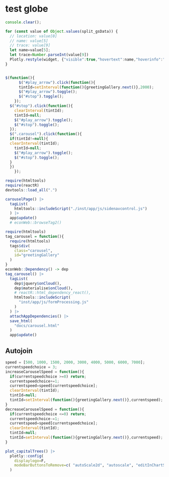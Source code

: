 
# test globe

```js
console.clear();

for (const value of Object.values(split_gsData)) {
  // location: value[0]
  // name: value[5]
  // trace: value[9]
  let name=value[5];
  let trace=Number.parseInt(value[9])
  Plotly.restyle(widget, {"visible":true,"hovertext":name,"hoverinfo":"text+name"}, [trace]);
}



```

```js
$(function(){
      $("#play_arrow").click(function(){
      tintId=setInterval(function(){greetingGallery.next()},2000);
      $("#play_arrow").toggle();
      $("#stop").toggle();
    });
  $("#stop").click(function(){
    clearInterval(tintId);
    tintId=null;
    $("#play_arrow").toggle();
    $("#stop").toggle();
  });
  $(".carousel").click(function(){
  if(tintId!=null){
  clearInterval(tintId);
    tintId=null;
    $("#play_arrow").toggle();
    $("#stop").toggle();
  }
  })
    });

```



```r
require(htmltools)
require(reactR)
devtools::load_all(".")

carouselPage() |> 
  tagList(
    htmltools::includeScript("./inst/app/js/sidenavcontrol.js")
  ) |>
  app$update()
  # econWeb::browseTag2()
```



```r
require(htmltools)
tag_carousel = function(){
  require(htmltools)
  tags$div(
    class="carousel",
    id="greetingGallery"
  )
}
econWeb::Dependency() -> dep
tag_carousel() |>
  tagList(
    dep$jquery$onCloud(),
    dep$materialise$onCloud(),
    # reactR::html_dependency_react(),
    htmltools::includeScript(
      "inst/app/js/formProcessing.js"
    )
  ) |>
  attachAppDependencies() |>
  save_html(
    "docs/carousel.html"
  )
  app$update()
```

## Autojoin

```js
speed = [500, 1000, 1500, 2000, 3000, 4000, 5000, 6000, 7000];
currentspeedchoice = 3;
increaseCarouselSpeed = function(){
  if(currentspeedchoice >=8) return;
  currentspeedchoice+=1;
  currentspeed=speed[currentspeedchoice];
  clearInterval(tintId);
  tintId=null;
  tintId=setInterval(function(){greetingGallery.next()},currentspeed);
}
decreaseCarouselSpeed = function(){
  if(currentspeedchoice <=0) return;
  currentspeedchoice-=1;
  currentspeed=speed[currentspeedchoice];
  clearInterval(tintId);
  tintId=null;
  tintId=setInterval(function(){greetingGallery.next()},currentspeed);
}
```

```r
plot_capitalTrees() |> 
  plotly::config(
    displaylogo=F,
    modeBarButtonsToRemove=c( "autoScale2d", "autoscale", "editInChartStudio", "editinchartstudio", "hoverCompareCartesian", "hovercompare", "lasso", "lasso2d", "orbitRotation", "orbitrotation", "pan", "pan2d", "pan3d", "resetCameraDefault3d", "resetCameraLastSave3d", "resetGeo", "resetSankeyGroup", "resetScale2d", "resetViewMapbox", "resetcameradefault", "resetcameralastsave", "resetsankeygroup", "resetscale", "resetview", "resetviews", "select", "select2d", "sendDataToCloud", "senddatatocloud", "tableRotation", "tablerotation", "toImage", "toggleHover", "toggleSpikelines", "togglehover", "togglespikelines", "toimage", "zoom", "zoom2d", "zoom3d", "zoomIn2d", "zoomInGeo", "zoomInMapbox", "zoomOut2d", "zoomOutGeo", "zoomOutMapbox","toggleHover", "zoomin", "zoomout"), modeBarButtonsToAdd=c("reset")
  )
```





